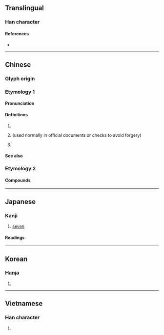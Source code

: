 {{also|漆}}
{{character info}}
==Translingual==

===Han character===
{{Han char|rn=75|rad=木|as=05|sn=9|four=34904|canj=EPD,XEPD|ids=⿱⿰氵七木}}

====References====
* {{Han ref|kx=0519.030|dkj=14620|dj=0907.020|hdz=21188.060|uh=67D2|ud=26578|bh=AC6D|bd=44141}}

----

==Chinese==
{{zh-forms}}

===Glyph origin===
{{Han etym}}

===Etymology 1===

====Pronunciation====
{{zh-pron
|m=qī
|c=cat1
|h=pfs=chhit
|md=chék
|mn=chhit/qz:chhiak
|mn_note=chhit - literary; chhiak - vernacular
|mc=y
|oc=y
|ma=
|mda=Cdo-fzho 7 (chék).ogg
|cat=num
}}

====Definitions====
{{zh-hanzi}}

# {{zh-alt-form|漆|tr=-}}
# {{lb|zh|financial}} {{zh-alt-form|七|[[seven]]|tr=-|dot=}} (used normally in official documents or checks to avoid forgery)
# {{surname|zh}}

====See also====
{{Chinese-numbers}}

===Etymology 2===
{{zh-see|𨳍|v}}

====Compounds====
{{zh-der|柒頭|柒頭皮|柒碌|柒吓柒吓|笨柒|笨撚柒|柒懵懵|柒撚懵懵|打柒|關……柒事}} {{attention|zh|probably move to canonical entries}}

{{zh-cat|Seven}}
{{cln|zh|numeral symbols|numerals}}

----

==Japanese==

===Kanji===
{{ja-kanji|grade=|rs=木05}}

# [[seven]]

====Readings====
{{ja-readings
|goon=[[しち]] (shichi)
|kanon=[[しつ]] (shitsu)
|kun=[[うるし]] (urushi)
}}

----

==Korean==

===Hanja===
{{ko-hanja|hangeul=칠|eumhun=|rv=chil|mr=ch'il|y=chil}}

# {{rfdef|ko|sort=木05}}

----

==Vietnamese==

===Han character===
{{vi-readings|reading=thất|rs=木05}}

# {{rfdef|vi|sort=木05}}
